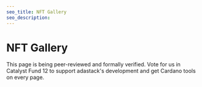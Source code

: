 ```yaml
---
seo_title: NFT Gallery
seo_description:
---
```


# NFT Gallery

This page is being peer-reviewed and formally verified. Vote for us in Catalyst Fund 12 to support adastack's development and get Cardano tools on every page.
